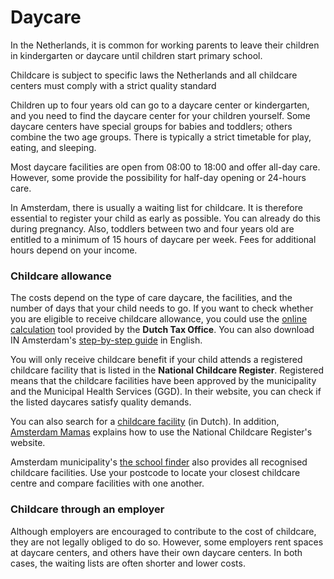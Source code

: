 # Daycare
In the Netherlands, it is common for working parents to leave their children in kindergarten or daycare until children start primary school. 

<callout>
  Childcare is subject to specific laws the Netherlands and all childcare centers must comply with a strict quality standard
</callout>

Children up to four years old can go to a daycare center or kindergarten, and you need to find the daycare center for your children yourself. Some daycare centers have special groups for babies and toddlers; others combine the two age groups. There is typically a strict timetable for play, eating, and sleeping.

Most daycare facilities are open from 08:00 to 18:00 and offer all-day care. However, some provide the possibility for half-day opening or 24-hours care. 

In Amsterdam, there is usually a waiting list for childcare. It is therefore essential to register your child as early as possible. You can already do this during pregnancy. Also, toddlers between two and four years old are entitled to a minimum of 15 hours of daycare per week. Fees for additional hours depend on your income. 

### Childcare allowance
The costs depend on the type of care daycare, the facilities, and the number of days that your child needs to go. If you want to check whether you are eligible to receive childcare allowance, you could use the [online calculation](https://www.belastingdienst.nl/rekenhulpen/toeslagen/) tool provided by the **Dutch Tax Office**. You can also download IN Amsterdam's [step-by-step guide](https://dutchreview.com/wp-content/uploads/Child-Benefits-Calculation-Tool.pdf) in English. 

You will only receive childcare benefit if your child attends a registered childcare facility that is listed in the **National Childcare Register**. Registered means that the childcare facilities have been approved by the municipality and the Municipal Health Services (GGD). In their website, you can check if the listed daycares satisfy quality demands. 

You can also search for a [childcare facility](https://www.landelijkregisterkinderopvang.nl/pp/#/) (in Dutch). In addition, [Amsterdam Mamas](http://www.amsterdam-mamas.nl/articles/using-dutch-national-childcare-register) explains how to use the National Childcare Register's website. 

Amsterdam municipality's [the school finder](https://schoolwijzer.amsterdam.nl/en/) also provides all recognised childcare facilities. Use your postcode to locate your closest childcare centre and compare facilities with one another.

### Childcare through an employer
Although employers are encouraged to contribute to the cost of childcare, they are not legally obliged to do so. However, some employers rent spaces at daycare centers, and others have their own daycare centers. In both cases, the waiting lists are often shorter and lower costs. 